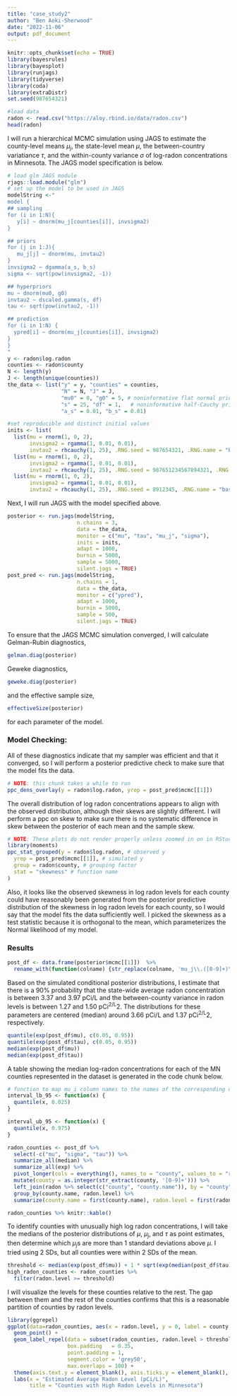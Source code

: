 ```yaml
---
title: "case_study2"
author: "Ben Aoki-Sherwood"
date: "2022-11-06"
output: pdf_document
---
```


```r
knitr::opts_chunk$set(echo = TRUE)
library(bayesrules)
library(bayesplot)
library(runjags)
library(tidyverse)
library(coda)
library(extraDistr)
set.seed(987654321)
```

```r
#load data
radon <- read.csv("https://aloy.rbind.io/data/radon.csv")
head(radon)
```

I will run a hierarchical MCMC simulation using JAGS to estimate the county-level means $\mu_j$, the state-level mean $\mu$, the between-country variatiance $\tau$, and the within-county variance $\sigma$ of log-radon concentrations in Minnesota. The JAGS model specification is below.

```r
# load glm JAGS module 
rjags::load.module("glm")
# set up the model to be used in JAGS
modelString <-"
model {
## sampling
for (i in 1:N){
   y[i] ~ dnorm(mu_j[counties[i]], invsigma2)
}

## priors
for (j in 1:J){
   mu_j[j] ~ dnorm(mu, invtau2)
}
invsigma2 ~ dgamma(a_s, b_s)
sigma <- sqrt(pow(invsigma2, -1))

## hyperpriors
mu ~ dnorm(mu0, g0)
invtau2 ~ dscaled.gamma(s, df)
tau <- sqrt(pow(invtau2, -1))

## prediction
for (i in 1:N) {
  ypred[i] ~ dnorm(mu_j[counties[i]], invsigma2)
}
}
"
y <- radon$log.radon     
counties <- radon$county      
N <- length(y)  
J <- length(unique(counties)) 
the_data <- list("y" = y, "counties" = counties, 
                 "N" = N, "J" = J,
                 "mu0" = 0, "g0" = 5, # noninformative flat normal prior on mu
                 "s" = 25, "df" = 1,   # noninformative half-Cauchy prior on precision suggested by Gelman
                 "a_s" = 0.01, "b_s" = 0.01)

#set reproducible and distinct initial values
inits <- list(
  list(mu = rnorm(1, 0, 2),
       invsigma2 = rgamma(1, 0.01, 0.01), 
       invtau2 = rhcauchy(1, 25), .RNG.seed = 987654321, .RNG.name = "base::Mersenne-Twister"),
  list(mu = rnorm(1, 0, 2),
       invsigma2 = rgamma(1, 0.01, 0.01), 
       invtau2 = rhcauchy(1, 25), .RNG.seed = 987651234567894321, .RNG.name = "base::Mersenne-Twister"),
  list(mu = rnorm(1, 0, 2),
       invsigma2 = rgamma(1, 0.01, 0.01), 
       invtau2 = rhcauchy(1, 25), .RNG.seed = 8912345, .RNG.name = "base::Mersenne-Twister"))
```

Next, I will run JAGS with the model specified above.

```r
posterior <- run.jags(modelString,
                      n.chains = 3,
                      data = the_data,
                      monitor = c("mu", "tau", "mu_j", "sigma"),
                      inits = inits,
                      adapt = 1000,
                      burnin = 5000,
                      sample = 5000,
                      silent.jags = TRUE)
post_pred <- run.jags(modelString,
                      n.chains = 1,
                      data = the_data,
                      monitor = c("ypred"),
                      adapt = 1000,
                      burnin = 5000,
                      sample = 500,
                      silent.jags = TRUE)
```

To ensure that the JAGS MCMC simulation converged, I will calculate Gelman-Rubin diagnostics,

```r
gelman.diag(posterior)
```

Geweke diagnostics,

```r
geweke.diag(posterior)
```

and the effective sample size,

```r
effectiveSize(posterior)
```

for each parameter of the model.

### Model Checking:

All of these diagnostics indicate that my sampler was efficient and that it converged, so I will perform a posterior predictive check to make sure that the model fits the data.

```r
# NOTE: this chunk takes a while to run
ppc_dens_overlay(y = radon$log.radon, yrep = post_pred$mcmc[[1]])
```

The overall distribution of log radon concentrations appears to align with the observed distribution, although their skews are slightly different. I will perform a ppc on skew to make sure there is no systematic difference in skew between the posterior of each mean and the sample skew.

```r
# NOTE: These plots do not render properly unless zoomed in on in RStudio, because there are too many
library(moments)
ppc_stat_grouped(y = radon$log.radon, # observed y
  yrep = post_pred$mcmc[[1]], # simulated y
  group = radon$county, # grouping factor
  stat = "skewness" # function name
)
```

Also, it looks like the observed skewness in log radon levels for each county could have reasonably been generated from the posterior predictive distribution of the skewness in log radon levels for each county, so I would say that the model fits the data sufficiently well. I picked the skewness as a test statistic because it is orthogonal to the mean, which parameterizes the Normal likelihood of my model. 

### Results

```r
post_df <- data.frame(posterior$mcmc[[1]])  %>%
  rename_with(function(colname) {str_replace(colname, 'mu_j\\.([0-9]+)\\.', 'mu_\\1')})
```

Based on the simulated conditional posterior distributions, I estimate that there is a 90% probability that the state-wide average radon concentration is between 3.37 and 3.97 pCi/L and the between-county variance in radon levels is between 1.27 and 1.50 pCi^2/L^2. The distributions for these parameters are centered (median) around 3.66 pCi/L and 1.37 pCi^2/L^2, respectively. 

```r
quantile(exp(post_df$mu), c(0.05, 0.95))
quantile(exp(post_df$tau), c(0.05, 0.95))
median(exp(post_df$mu))
median(exp(post_df$tau))
```

A table showing the median log-radon concentrations for each of the MN counties represented in the dataset is generated in the code chunk below.

```r
# function to map mu_i column names to the names of the corresponding counties
interval_lb_95 <- function(x) {
  quantile(x, 0.025)
}

interval_ub_95 <- function(x) {
  quantile(x, 0.975)
}

radon_counties <- post_df %>%
  select(-c("mu", "sigma", "tau")) %>%
  summarize_all(median) %>%
  summarize_all(exp) %>%
  pivot_longer(cols = everything(), names_to = "county", values_to = "radon.level") %>%
  mutate(county = as.integer(str_extract(county, '[0-9]+'))) %>%
  left_join(radon %>% select(c("county", "county.name")), by = "county") %>%
  group_by(county.name, radon.level) %>%
  summarize(county.name = first(county.name), radon.level = first(radon.level))

radon_counties %>% knitr::kable()
```

To identify counties with unusually high log radon concentrations, I will take the medians of the posterior distributions of $\mu$, $\mu_j$, and $\tau$ as point estimates, then determine which $\mu_j$s are more than 1 standard deviations above $\mu$. I tried using 2 SDs, but all counties were within 2 SDs of the mean.

```r
threshold <- median(exp(post_df$mu)) + 1 * sqrt(exp(median(post_df$tau)))
high_radon_counties <- radon_counties %>% 
  filter(radon.level >= threshold) 
```

I will visualize the levels for these counties relative to the rest. The gap between them and the rest of the counties confirms that this is a reasonable partition of counties by radon levels.

```r
library(ggrepel)
ggplot(data=radon_counties, aes(x = radon.level, y = 0, label = county.name)) +
  geom_point() +
  geom_label_repel(data = subset(radon_counties, radon.level > threshold),
                   box.padding   = 0.35, 
                   point.padding = 1,
                   segment.color = 'grey50',
                   max.overlaps = 100) +
  theme(axis.text.y = element_blank(), axis.ticks.y = element_blank(), axis.title.y = element_blank()) +
  labs(x = "Estimated Average Radon Level (pCi/L)",
       title = "Counties with High Radon Levels in Minnesota")
```




